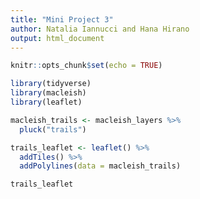 ```yaml
---
title: "Mini Project 3"
author: Natalia Iannucci and Hana Hirano
output: html_document
---
```


```r
knitr::opts_chunk$set(echo = TRUE)
```


```r
library(tidyverse)
library(macleish)
library(leaflet)

macleish_trails <- macleish_layers %>%
  pluck("trails")

trails_leaflet <- leaflet() %>%
  addTiles() %>%
  addPolylines(data = macleish_trails)

trails_leaflet
```
